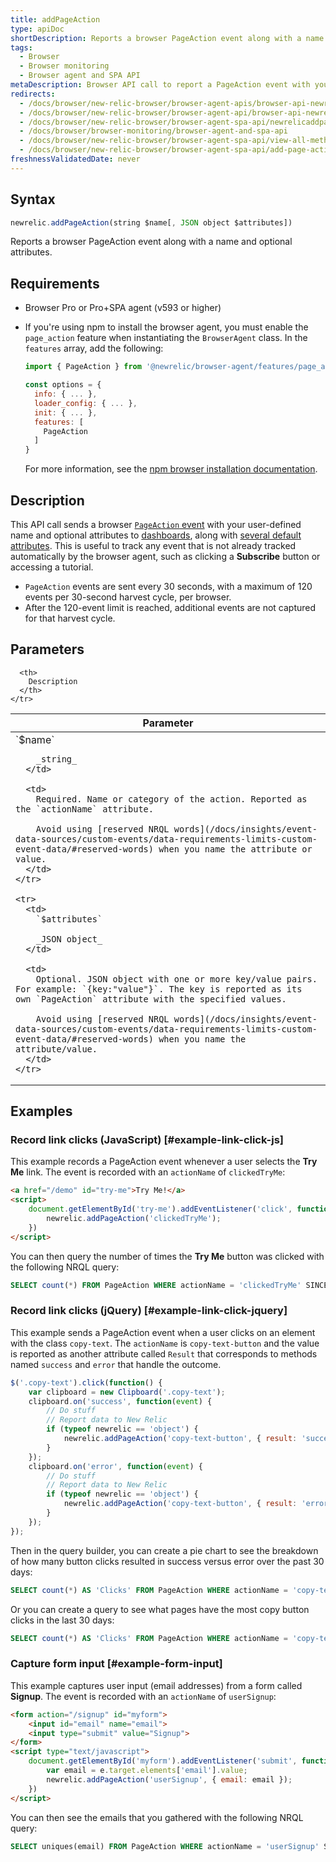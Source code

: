 ```yaml
---
title: addPageAction
type: apiDoc
shortDescription: Reports a browser PageAction event along with a name and optional attributes.
tags:
  - Browser
  - Browser monitoring
  - Browser agent and SPA API
metaDescription: Browser API call to report a PageAction event with your user-defined name and attributes to New Relic Dashboards.
redirects:
  - /docs/browser/new-relic-browser/browser-agent-apis/browser-api-newrelicaddpageaction
  - /docs/browser/new-relic-browser/browser-agent-api/browser-api-newrelicaddpageaction
  - /docs/browser/new-relic-browser/browser-agent-spa-api/newrelicaddpageaction-browser-agent-api
  - /docs/browser/browser-monitoring/browser-agent-and-spa-api
  - /docs/browser/new-relic-browser/browser-agent-spa-api/view-all-methods
  - /docs/browser/new-relic-browser/browser-agent-spa-api/add-page-action
freshnessValidatedDate: never
---
```


## Syntax

```js
newrelic.addPageAction(string $name[, JSON object $attributes])
```

Reports a browser PageAction event along with a name and optional attributes.

## Requirements

* Browser Pro or Pro+SPA agent (v593 or higher)
* If you're using npm to install the browser agent, you must enable the `page_action` feature when instantiating the `BrowserAgent` class. In the `features` array, add the following:

  ```js
  import { PageAction } from '@newrelic/browser-agent/features/page_action';

  const options = {
    info: { ... },
    loader_config: { ... },
    init: { ... },
    features: [
      PageAction
    ]
  }
  ```

  For more information, see the [npm browser installation documentation](https://www.npmjs.com/package/@newrelic/browser-agent#new-relic-browser-agent).

## Description

This API call sends a browser [`PageAction` event](/docs/insights/explore-data/custom-events/insert-browser-custom-events-attributes-insights-javascript-api) with your user-defined name and optional attributes to [dashboards](/docs/query-your-data/explore-query-data/dashboards/introduction-new-relic-one-dashboards), along with [several default attributes](/attribute-dictionary/?event=PageAction). This is useful to track any event that is not already tracked automatically by the browser agent, such as clicking a <DoNotTranslate>**Subscribe**</DoNotTranslate> button or accessing a tutorial.

* `PageAction` events are sent every 30 seconds, with a maximum of 120 events per 30-second harvest cycle, per browser.
* After the 120-event limit is reached, additional events are not captured for that harvest cycle.

## Parameters

<table>
  <thead>
    <tr>
      <th width="25%">
        Parameter
      </th>

      <th>
        Description
      </th>
    </tr>
  </thead>

  <tbody>
    <tr>
      <td>
        `$name`

        _string_
      </td>

      <td>
        Required. Name or category of the action. Reported as the `actionName` attribute.

        Avoid using [reserved NRQL words](/docs/insights/event-data-sources/custom-events/data-requirements-limits-custom-event-data/#reserved-words) when you name the attribute or value.
      </td>
    </tr>

    <tr>
      <td>
        `$attributes`

        _JSON object_
      </td>

      <td>
        Optional. JSON object with one or more key/value pairs. For example: `{key:"value"}`. The key is reported as its own `PageAction` attribute with the specified values.

        Avoid using [reserved NRQL words](/docs/insights/event-data-sources/custom-events/data-requirements-limits-custom-event-data/#reserved-words) when you name the attribute/value.
      </td>
    </tr>
  </tbody>
</table>

## Examples

### Record link clicks (JavaScript) [#example-link-click-js]


This example records a PageAction event whenever a user selects the <DoNotTranslate>**Try Me**</DoNotTranslate> link. The event is recorded with an `actionName` of `clickedTryMe`:

```html
<a href="/demo" id="try-me">Try Me!</a>
<script>
    document.getElementById('try-me').addEventListener('click', function(e) {
        newrelic.addPageAction('clickedTryMe');
    })
</script>
```

You can then query the number of times the <DoNotTranslate>**Try Me**</DoNotTranslate> button was clicked with the following NRQL query:

```sql
SELECT count(*) FROM PageAction WHERE actionName = 'clickedTryMe' SINCE 1 hour ago
```

### Record link clicks (jQuery) [#example-link-click-jquery]

This example sends a PageAction event when a user clicks on an element with the class `copy-text`. The `actionName` is `copy-text-button` and the value is reported as another attribute called `Result` that corresponds to methods named `success` and `error` that handle the outcome.

```js
$('.copy-text').click(function() {
    var clipboard = new Clipboard('.copy-text');
    clipboard.on('success', function(event) {
        // Do stuff
        // Report data to New Relic
        if (typeof newrelic == 'object') {
            newrelic.addPageAction('copy-text-button', { result: 'success' });
        }
    });
    clipboard.on('error', function(event) {
        // Do stuff
        // Report data to New Relic
        if (typeof newrelic == 'object') {
            newrelic.addPageAction('copy-text-button', { result: 'error' });
        }
    });
});
```

Then in the query builder, you can create a pie chart to see the breakdown of how many button clicks resulted in success versus error over the past 30 days:

```sql
SELECT count(*) AS 'Clicks' FROM PageAction WHERE actionName = 'copy-text-button' FACET result SINCE 30 days ago
```

Or you can create a query to see what pages have the most copy button clicks in the last 30 days:

```sql
SELECT count(*) AS 'Clicks' FROM PageAction WHERE actionName = 'copy-text-button' FACET currentUrl SINCE 30 days ago
```

### Capture form input [#example-form-input]

This example captures user input (email addresses) from a form called <DoNotTranslate>**Signup**</DoNotTranslate>. The event is recorded with an `actionName` of `userSignup`:

```html
<form action="/signup" id="myform">
    <input id="email" name="email">
    <input type="submit" value="Signup">
</form>
<script type="text/javascript">
    document.getElementById('myform').addEventListener('submit', function(e) {
        var email = e.target.elements['email'].value;
        newrelic.addPageAction('userSignup', { email: email });
    })
</script>
```

You can then see the emails that you gathered with the following NRQL query:

```sql
SELECT uniques(email) FROM PageAction WHERE actionName = 'userSignup' SINCE 1 hour ago
```

